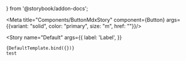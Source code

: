  } from '@storybook/addon-docs';

<Meta title="Components/ButtonMdxStory" 
component={Button} args={{variant: "solid", color: "primary", size: "m", href: ""}}/>


  <Story
    name="Default"
    args={{
      label: 'Label',
    }}
  >
    {DefaultTemplate.bind({})}
    test
  </Story>

